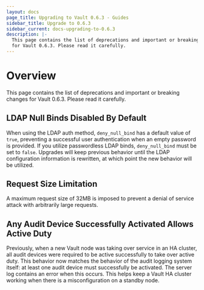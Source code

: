 ```yaml
---
layout: docs
page_title: Upgrading to Vault 0.6.3 - Guides
sidebar_title: Upgrade to 0.6.3
sidebar_current: docs-upgrading-to-0.6.3
description: |-
  This page contains the list of deprecations and important or breaking changes
  for Vault 0.6.3. Please read it carefully.
---
```


# Overview

This page contains the list of deprecations and important or breaking changes
for Vault 0.6.3. Please read it carefully.

## LDAP Null Binds Disabled By Default

When using the LDAP auth method, `deny_null_bind` has a default value of
`true`, preventing a successful user authentication when an empty password
is provided. If you utilize passwordless LDAP binds, `deny_null_bind` must
be set to `false`. Upgrades will keep previous behavior until the LDAP
configuration information is rewritten, at which point the new behavior
will be utilized.

## Request Size Limitation

A maximum request size of 32MB is imposed to prevent a denial of service attack
with arbitrarily large requests.

## Any Audit Device Successfully Activated Allows Active Duty

Previously, when a new Vault node was taking over service in an HA cluster, all
audit devices were required to be active successfully to take over active
duty. This behavior now matches the behavior of the audit logging system
itself: at least one audit device must successfully be activated. The server
log contains an error when this occurs. This helps keep a Vault HA cluster
working when there is a misconfiguration on a standby node.
